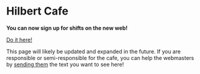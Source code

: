 # Hilbert Cafe


**You can now sign up for shifts on the new web!**

[Do it here!](/cafe-shifts)

This page will likely be updated and expanded in the future. If you are responsible or semi-responsible for the cafe, you can help the webmasters by [sending them](/contact#webmaster) the text you want to see here!
